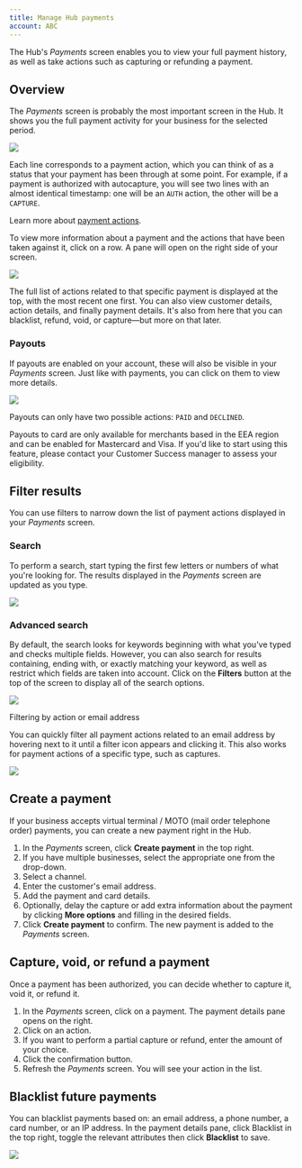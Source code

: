 ```yaml
---
title: Manage Hub payments
account: ABC
---
```


The Hub's _Payments_ screen enables you to view your full payment history, as well as take actions such as capturing or refunding a payment. 

Overview
--------

The _Payments_ screen is probably the most important screen in the Hub. It shows you the full payment activity for your business for the selected period. 

![](/download/attachments/2785624/hub-payments-screen.png?version=1&modificationDate=1586438864723&api=v2)

Each line corresponds to a payment action, which you can think of as a status that your payment has been through at some point. For example, if a payment is authorized with autocapture, you will see two lines with an almost identical timestamp: one will be an `AUTH` action, the other will be a `CAPTURE`.

Learn more about [payment actions](/display/DOCS/About+payment+actions).

To view more information about a payment and the actions that have been taken against it, click on a row. A pane will open on the right side of your screen. 

![](/download/attachments/2785624/hub-payment-details.png?version=1&modificationDate=1586438975614&api=v2)

The full list of actions related to that specific payment is displayed at the top, with the most recent one first. You can also view customer details, action details, and finally payment details. It's also from here that you can blacklist, refund, void, or capture—but more on that later.

### Payouts

If payouts are enabled on your account, these will also be visible in your _Payments_ screen. Just like with payments, you can click on them to view more details.

![](/download/attachments/2785624/hub-payouts-details.png?version=1&modificationDate=1586439030575&api=v2)

Payouts can only have two possible actions: `PAID` and `DECLINED`.

Payouts to card are only available for merchants based in the EEA region and can be enabled for Mastercard and Visa. If you'd like to start using this feature, please contact your Customer Success manager to assess your eligibility.

Filter results
--------------

You can use filters to narrow down the list of payment actions displayed in your _Payments_ screen.

### Search

To perform a search, start typing the first few letters or numbers of what you're looking for. The results displayed in the _Payments_ screen are updated as you type.

![](/download/attachments/2785624/hub-search.png?version=1&modificationDate=1586439154673&api=v2)

### Advanced search

By default, the search looks for keywords beginning with what you've typed and checks multiple fields. However, you can also search for results containing, ending with, or exactly matching your keyword, as well as restrict which fields are taken into account. Click on the **Filters** button at the top of the screen to display all of the search options.

![](/download/attachments/2785624/hub-advanced-search.png?version=1&modificationDate=1586439208872&api=v2)

Filtering by action or email address

You can quickly filter all payment actions related to an email address by hovering next to it until a filter icon appears and clicking it. This also works for payment actions of a specific type, such as captures.

![](/download/attachments/2785624/hub-filtering.png?version=1&modificationDate=1586439242039&api=v2)

Create a payment
----------------

If your business accepts virtual terminal / MOTO (mail order telephone order) payments, you can create a new payment right in the Hub.

1.  In the _Payments_ screen, click **Create payment** in the top right.
2.  If you have multiple businesses, select the appropriate one from the drop-down.
3.  Select a channel.
4.  Enter the customer's email address.
5.  Add the payment and card details.
6.  Optionally, delay the capture or add extra information about the payment by clicking **More options** and filling in the desired fields.
7.  Click **Create payment** to confirm. The new payment is added to the _Payments_ screen.

Capture, void, or refund a payment
----------------------------------

Once a payment has been authorized, you can decide whether to capture it, void it, or refund it.

1.  In the _Payments_ screen, click on a payment. The payment details pane opens on the right.
2.  Click on an action.
3.  If you want to perform a partial capture or refund, enter the amount of your choice.
4.  Click the confirmation button.
5.  Refresh the _Payments_ screen. You will see your action in the list.

Blacklist future payments
-------------------------

You can blacklist payments based on: an email address, a phone number, a card number, or an IP address. In the payment details pane, click Blacklist in the top right, toggle the relevant attributes then click **Blacklist** to save. 

![](/download/attachments/2785624/hub-blacklist.png?version=1&modificationDate=1586439409676&api=v2)




